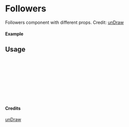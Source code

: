 
<Meta of={Followers} title="unDraw/Followers" />

# Followers

Followers component with different props.
Credit: [unDraw](https://undraw.co/illustrations)

#### Example

<Canvas of={Followers.Primary} />

## Usage

```ts
import { Followers } from "yadl-ui";

const Example = () => {
  return (
      <Followers />
  );
};

export default Example;
```

#### Credits
[unDraw](https://undraw.co/illustrations)
